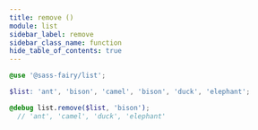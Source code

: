 ```yaml
---
title: remove ()
module: list
sidebar_label: remove
sidebar_class_name: function
hide_table_of_contents: true
---
```


<FieldDetails />

```scss
@use '@sass-fairy/list';

$list: 'ant', 'bison', 'camel', 'bison', 'duck', 'elephant';

@debug list.remove($list, 'bison');
  // 'ant', 'camel', 'duck', 'elephant'
```
